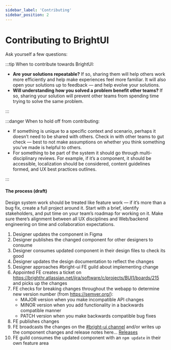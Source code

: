 ```yaml
---
sidebar_label: 'Contributing'
sidebar_position: 2
---
```



# Contributing to BrightUI

Ask yourself a few questions:​

<TwoColGrid>

:::tip When to contribute towards BrightUI​:

- **Are your solutions repeatable?** If so, sharing them will help others work more efficiently and help make experiences feel more familiar. It will also open your solutions up to feedback — and help evolve your solutions.
- **Will understanding how you solved a problem benefit other teams?** If so, sharing your solution will prevent other teams from spending time trying to solve the same problem.​​

:::

:::danger When to hold off from contributing:​

- If something is unique to a specific context and scenario, perhaps it doesn’t need to be shared with others. Check in with other teams to gut check — best to not make assumptions on whether you think something you’ve made is helpful to others.​
- For something to be part of the system it should go through multi-disciplinary reviews. For example, if it’s a component, it should be accessible, localization should be considered, content guidelines formed, and UX best practices outlines.​

:::

</TwoColGrid>

#### The process (draft)

Design system work should be treated like feature work — if it’s more than a bug fix, create a full project around it. Start with a brief, identify stakeholders, and put time on your team’s roadmap for working on it. Make sure there’s alignment between all UX disciplines and Web/backend engineering on time and collaboration expectations.​

1. Designer updates the component in Figma
2. Designer publishes the changed component for other designers to consume
3. Designer consumes updated component in their design files to check its good
4. Designer updates the design documentation to reflect the changes
5. Designer approaches #bright-ui FE guild about implementing change
6. Appointed FE creates a ticket on https://brighthr.atlassian.net/jira/software/c/projects/BUI1/boards/215 and picks up the changes
7. FE checks for breaking changes throughout the webapp to determine new version number (from https://semver.org/):
   - MAJOR version when you make incompatible API changes
   - MINOR version when you add functionality in a backwards compatible manner
   - PATCH version when you make backwards compatible bug fixes
8. FE publishes changes
9. FE broadcasts the changes on the [#bright-ui channel](https://brighthr.slack.com/archives/C02JU9WUGAH) and/or writes up the component changes and release notes here... [Releases](../../blog)
10. FE guild consumes the updated component with an `npm update` in their own feature area
